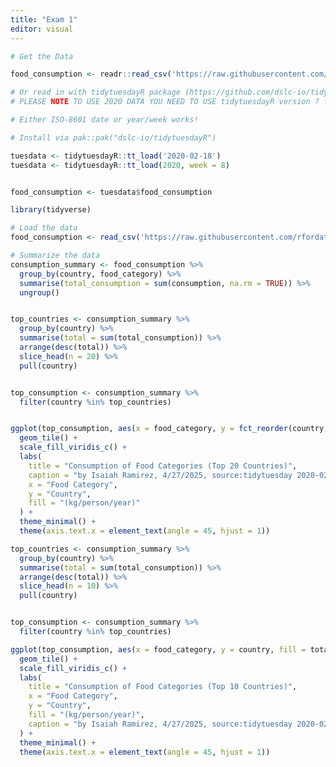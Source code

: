 ```yaml
---
title: "Exam 1"
editor: visual
---
```


```r
# Get the Data

food_consumption <- readr::read_csv('https://raw.githubusercontent.com/rfordatascience/tidytuesday/main/data/2020/2020-02-18/food_consumption.csv')

# Or read in with tidytuesdayR package (https://github.com/dslc-io/tidytuesdayR)
# PLEASE NOTE TO USE 2020 DATA YOU NEED TO USE tidytuesdayR version ? from GitHub

# Either ISO-8601 date or year/week works!

# Install via pak::pak("dslc-io/tidytuesdayR")

tuesdata <- tidytuesdayR::tt_load('2020-02-18')
tuesdata <- tidytuesdayR::tt_load(2020, week = 8)


food_consumption <- tuesdata$food_consumption
```
```r
library(tidyverse)

# Load the data
food_consumption <- read_csv('https://raw.githubusercontent.com/rfordatascience/tidytuesday/main/data/2020/2020-02-18/food_consumption.csv')

```



```r
# Summarize the data
consumption_summary <- food_consumption %>%
  group_by(country, food_category) %>%
  summarise(total_consumption = sum(consumption, na.rm = TRUE)) %>%
  ungroup()



```

```r

top_countries <- consumption_summary %>%
  group_by(country) %>%
  summarise(total = sum(total_consumption)) %>%
  arrange(desc(total)) %>%
  slice_head(n = 20) %>%
  pull(country)


top_consumption <- consumption_summary %>%
  filter(country %in% top_countries)


ggplot(top_consumption, aes(x = food_category, y = fct_reorder(country, total_consumption), fill = total_consumption)) +
  geom_tile() +
  scale_fill_viridis_c() +
  labs(
    title = "Consumption of Food Categories (Top 20 Countries)",
    caption = "by Isaiah Ramirez, 4/27/2025, source:tidytuesday 2020-02-18",
    x = "Food Category",
    y = "Country",
    fill = "(kg/person/year)"
  ) +
  theme_minimal() +
  theme(axis.text.x = element_text(angle = 45, hjust = 1))

```

```r

top_countries <- consumption_summary %>%
  group_by(country) %>%
  summarise(total = sum(total_consumption)) %>%
  arrange(desc(total)) %>%
  slice_head(n = 10) %>%
  pull(country)


top_consumption <- consumption_summary %>%
  filter(country %in% top_countries)

ggplot(top_consumption, aes(x = food_category, y = country, fill = total_consumption)) +
  geom_tile() +
  scale_fill_viridis_c() +
  labs(
    title = "Consumption of Food Categories (Top 10 Countries)",
    x = "Food Category",
    y = "Country",
    fill = "(kg/person/year)",
    caption = "by Isaiah Ramirez, 4/27/2025, source:tidytuesday 2020-02-18"
  ) +
  theme_minimal() +
  theme(axis.text.x = element_text(angle = 45, hjust = 1))

```

